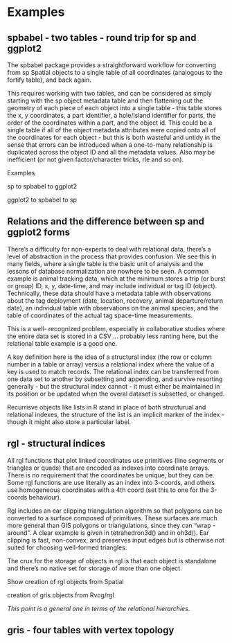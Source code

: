 # Examples

## spbabel - two tables - round trip for sp and ggplot2

The spbabel package provides a straightforward workflow for converting from sp Spatial objects to a single table of all coordinates (analogous to the fortify table), and back again. 

This requires working with two tables, and can be considered as simply starting with the sp object metadata table and then flattening out the geometry of each piece of each object into a single table - this table stores the x, y coordinates, a part identifier, a hole/island identifier for parts, the order of the coordinates within a part, and the object id. This could be a single table if all of the object metadata attributes were copied onto all of the coordinates for each object - but this is both wasteful and untidy in the sense that errors can be introduced when a one-to-many relationship is duplicated across the object ID and all the metadata values. Also may be inefficient (or not given factor/character tricks, rle and so on). 

Examples

sp to spbabel to ggplot2

ggplot2 to spbabel to sp

## Relations and the difference between sp and ggplot2 forms

There's a difficulty for non-experts to deal with relational data, there's a level of abstraction in the process that provides confusion. We see this in many fields, where a single table is the basic unit of analysis and the lessons of database normalization are nowhere to be seen. A common example is animal tracking data, which at the minimum stores a trip (or burst or group) ID, x, y, date-time, and may include individual or tag ID (object). Technically, these data should have a metadata table with observations about the tag deployment (date, location, recovery, animal departure/return date), an individual table with observations on the animal species, and the table of coordinates of the actual tag space-time measurements. 

This is a well- recognized problem, especially in collaborative studies where the entire data set is stored in a CSV ... probably less ranting here, but the relational table example is a good one. 

A key definition here is the idea of a structural index (the row or column number in a table or array) versus a relational index where the value of a key is used to match records. The relational index can be transferred from one data set to another by subsetting and appending, and survive resorting generally - but the structural index cannot - it must either be maintained in its position or be updated when the overal dataset is subsetted, or changed. 

Recurrisve objects like lists in R stand in place of both structurual and relational indexes, the structure of the list is an implicit marker of the index - though it might also store a particular label. 



## rgl - structural indices

All rgl functions that plot linked coordinates use primitives (line segments or triangles or quads) that are encoded as indexes into coordinate arrays. There is no requirement that the coordinates be unique, but they can be. Some rgl functions are use literally as an index into 3-coords, and others use homogeneous coordinates with a 4th coord (set this to one for the 3-coords behaviour). 

Rgl includes an ear clipping triangulation algorithm so that polygons can be converted to a surface composed of primitives. These surfaces are much more general than GIS polygons or triangulations, since they can "wrap -around". A clear example is given in tetrahedron3d() and in oh3d(). Ear clipping is fast, non-convex, and preserves input edges but is otherwise not suited for choosing well-formed triangles. 

The crux for the storage of objects in rgl is that each object is standalone and there's no native set for storage of more than one object. 

Show creation of rgl objects from Spatial

creation of gris objects from Rvcg/rgl


*This point is a general one in terms of the relational hierarchies*. 

## gris - four tables with vertex topology



